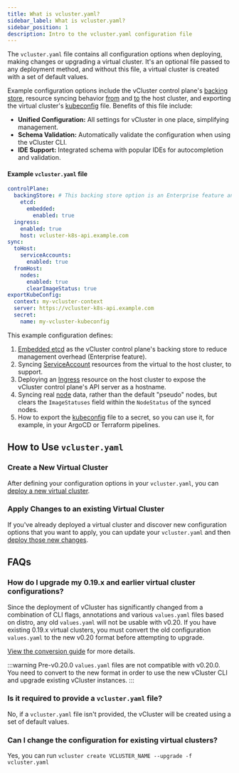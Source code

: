 ```yaml
---
title: What is vcluster.yaml?
sidebar_label: What is vcluster.yaml?
sidebar_position: 1
description: Intro to the vcluster.yaml configuration file
---
```


The `vcluster.yaml` file contains all configuration options when deploying, making changes or upgrading a virtual cluster. It's an optional file passed to any deployment method, and without this file, a virtual cluster is created with a set of default values.

Example configuration options include the vCluster control plane's [backing store](./vcluster-yaml/control-plane/components/backing-store/), resource syncing behavior [from](/vcluster/configure/vcluster-yaml/sync/from-host/) and [to](/vcluster/configure/vcluster-yaml/sync/to-host/) the host cluster, and exporting the virtual cluster's [kubeconfig](/vcluster/configure/vcluster-yaml/export-kube-config) file. Benefits of this file include:

- **Unified Configuration:** All settings for vCluster in one place, simplifying management.
- **Schema Validation:** Automatically validate the configuration when using the vCluster CLI.
- **IDE Support:** Integrated schema with popular IDEs for autocompletion and validation.

#### Example `vcluster.yaml` file

```yaml
controlPlane:
  backingStore: # This backing store option is an Enterprise feature and requires a license. Remove it if you don't have a license.
    etcd:
      embedded: 
        enabled: true
  ingress:
    enabled: true
    host: vcluster-k8s-api.example.com
sync:
  toHost:
    serviceAccounts:
      enabled: true
  fromHost:
    nodes:
      enabled: true
      clearImageStatus: true
exportKubeConfig:
  context: my-vcluster-context
  server: https://vcluster-k8s-api.example.com
  secret:
    name: my-vcluster-kubeconfig
```

This example configuration defines:
1. [Embedded etcd](/vcluster/configure/vcluster-yaml/control-plane/components/backing-store/etcd/embedded) as the vCluster control plane's backing store to reduce management overhead (Enterprise feature).
1. Syncing [ServiceAccount](/vcluster/configure/vcluster-yaml/sync/to-host/advanced/service-accounts) resources from the virtual to the host cluster, to support.
1. Deploying an [Ingress](/vcluster/configure/vcluster-yaml/control-plane/deployment/ingress) resource on the host cluster to expose the vCluster control plane's API server as a hostname.
1. Syncing real [node](/vcluster/configure/vcluster-yaml/sync/from-host/nodes) data, rather than the default "pseudo" nodes, but clears the `ImageStatuses` field within the `NodeStatus` of the synced nodes.
1. How to export the [kubeconfig](/vcluster/configure/vcluster-yaml/export-kube-config) file to a secret, so you can use it, for example, in your ArgoCD or Terraform pipelines.

## How to Use `vcluster.yaml`

### Create a New Virtual Cluster 
After defining your configuration options in your `vcluster.yaml`, you can [deploy a new virtual cluster](../deploy/basics/). 

### Apply Changes to an existing Virtual Cluster
If you've already deployed a virtual cluster and discover new configuration options that you want to apply, you can update your `vcluster.yaml` and then 
[deploy those new changes](../manage/deploy-changes/). 


## FAQs

### How do I upgrade my 0.19.x and earlier virtual cluster configurations?

Since the deployment of vCluster has significantly changed from a combination of CLI flags, annotations and various `values.yaml` files based on distro, any old `values.yaml` will not be 
usable with v0.20. If you have existing 0.19.x virtual clusters, you must convert the old configuration `values.yaml` to the new v0.20 format before attempting to upgrade.


[View the conversion guide](/vcluster/reference/migrations/0-20-migration) for more details.

<p></p>

:::warning
Pre-v0.20.0 `values.yaml` files are not compatible with v0.20.0. You need to convert to the new format in order to use the new vCluster CLI and upgrade existing vCluster instances.
:::

### Is it required to provide a `vcluster.yaml` file?
No, if a `vcluster.yaml` file isn't provided, the vCluster will be created using a set of default values.

### Can I change the configuration for existing virtual clusters?
Yes, you can run `vcluster create VCLUSTER_NAME --upgrade -f vcluster.yaml`
